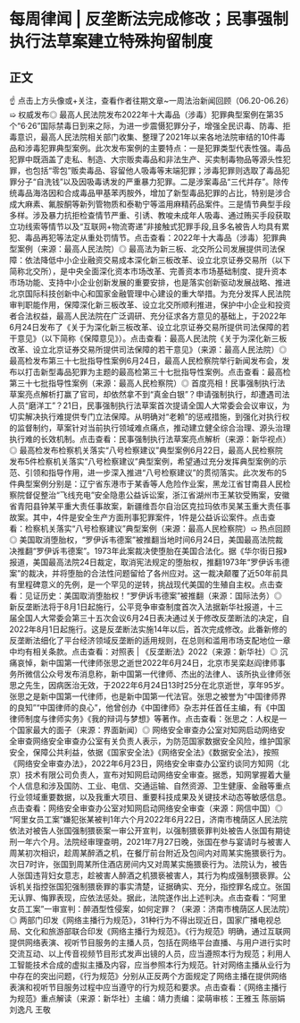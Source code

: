 # 每周律闻 | 反垄断法完成修改；民事强制执行法草案建立特殊拘留制度
## 正文
☝ 点击上方头像或+关注，查看作者往期文章~一周法治新闻回顾（06.20-06.26）➯ 权威发布◎ 最高人民法院发布2022年十大毒品（涉毒）犯罪典型案例在第35个“6·26”国际禁毒日到来之际，为进一步震慑犯罪分子，增强全民识毒、防毒、拒毒意识，最高人民法院相关部门收集、整理了2021年以来各地法院审结的10件毒品和涉毒犯罪典型案例。此次发布案例的主要特点：一是犯罪类型代表性强。毒品犯罪中既涵盖了走私、制造、大宗贩卖毒品和非法生产、买卖制毒物品等源头性犯罪，也包括“零包”贩卖毒品、容留他人吸毒等末端犯罪；涉毒犯罪则选取了毒品犯罪分子“自洗钱”以及因吸毒诱发的严重暴力犯罪。二是涉案毒品“三代并存”。除传统毒品海洛因和合成毒品甲基苯丙胺外，增加了新型毒品犯罪的占比，特别是涉合成大麻素、氟胺酮等新列管物质和泰勒宁等滥用麻精药品案件。三是情节典型手段多样。涉及暴力抗拒检查情节严重、引诱、教唆未成年人吸毒、通过贿买手段获取立功线索等情节以及“互联网+物流寄递”非接触式犯罪手段,且多名被告人均具有累犯、毒品再犯等法定从重处罚情节。点击查看：2022年十大毒品（涉毒）犯罪典型案例（来源：最高人民法院）◎ 最高法为新三板、北交所公司发展提供司法保障：依法降低中小企业融资交易成本深化新三板改革、设立北京证券交易所（以下简称北交所），是中央全面深化资本市场改革、完善资本市场基础制度、提升资本市场功能、支持中小企业创新发展的重要安排，也是落实创新驱动发展战略、推进北京国际科技创新中心和国家金融管理中心建设的重大举措。为充分发挥人民法院审判职能作用，保障深化新三板改革、设立北交所顺利推进，保护中小企业和投资者合法权益，最高人民法院在广泛调研、充分征求各方意见的基础上，于2022年6月24日发布了《关于为深化新三板改革、设立北京证券交易所提供司法保障的若干意见》（以下简称《保障意见》）。点击查看：最高人民法院《关于为深化新三板改革、设立北京证券交易所提供司法保障的若干意见》（来源：最高人民法院）◎ 最高检发布第三十七批指导性案例6月24日，最高人民检察院举行新闻发布会，发布以打击新型毒品犯罪为主题的最高检第三十七批指导性案例。点击查看：最高检第三十七批指导性案例（来源：最高人民检察院）◎ 首度亮相！民事强制执行法草案亮点解析打赢了官司，却依然拿不到“真金白银”？申请强制执行，却遭遇司法人员“磨洋工”？21日，民事强制执行法草案首次提请全国人大常委会会议审议，为切实解决执行难提供专门立法保障。从明确对“老赖”的惩戒措施，到强化对执行权的监督制约，草案针对当前执行领域难点痛点，推动建立健全综合治理、源头治理执行难的长效机制。点击查看：民事强制执行法草案亮点解析（来源：新华视点）◎ 最高检发布检察机关落实“八号检察建议”典型案例6月22日，最高人民检察院发布5件检察机关落实“八号检察建议”典型案例，希望通过充分发挥典型案例的示范、引领和指导作用，进一步深入推进“八号检察建议”的贯彻落实。此次发布的5件典型案例分别是：辽宁省东港市于某香等人危险作业案，黑龙江省甘南县人民检察院督促整治“飞线充电”安全隐患公益诉讼案，浙江省湖州市王某钦受贿案，安徽省青阳县钟某平重大责任事故案，新疆维吾尔自治区克拉玛依市吴某玉重大责任事故案。其中，4件是安全生产方面刑事犯罪案件，1件是公益诉讼案件。点击查看：检察机关落实“八号检察建议”典型案例（来源：最高人民检察院）➯ 热点回顾◎ 美国取消堕胎权，“罗伊诉韦德案”被推翻当地时间6月24日，美国最高法院裁决推翻“罗伊诉韦德案”。1973年此案裁决使堕胎在美国合法化。据《华尔街日报》报道，美国最高法院24日裁定，取消宪法规定的堕胎权，推翻1973年“罗伊诉韦德案”的裁决，并将堕胎的合法性问题留给了各州应对。这一裁决颠覆了近50年前具有里程碑意义的先例，是一个罕见的逆转，挑战现代美国的生殖自主权。点击查看：见证历史：美国取消堕胎权！“罗伊诉韦德案”被推翻（来源：国际法务）◎ 新反垄断法将于8月1日起施行，公平竞争审查制度首次入法据新华社报道，十三届全国人大常委会第三十五次会议6月24日表决通过关于修改反垄断法的决定，自2022年8月1日起施行。这是反垄断法实施14年以后，首次完成修改。此番新修的反垄断法细化了平台经济领域反垄断的适用规则，在总则和滥用市场支配地位一章中均有相关条款。点击查看：对照表 | 《反垄断法》2022（来源：新华社）◎ 沉痛哀悼，新中国第一代律师张思之逝世2022年6月24日，北京市吴栾赵阎律师事务所微信公众号发布消息称，新中国第一代律师、杰出的法律人、该所执业律师张思之先生，因病医治无效，于2022年6月24日13时25分在北京逝世，享年95岁。张思之是新中国第一代律师，也是新中国第一代法官。张思之被誉为“中国律师界的良知”“中国律师的良心”，他曾创办《中国律师》杂志并任首任主编，有《中国律师制度与律师实务》《我的辩词与梦想》等著作。点击查看：张思之：人权是一个国家最大的面子（来源：界面新闻）◎ 网络安全审查办公室对知网启动网络安全审查网络安全审查办公室有关负责人表示，为防范国家数据安全风险，维护国家安全，保障公共利益，依据《国家安全法》《网络安全法》《数据安全法》，按照《网络安全审查办法》，2022年6月23日，网络安全审查办公室约谈同方知网（北京）技术有限公司负责人，宣布对知网启动网络安全审查。据悉，知网掌握着大量个人信息和涉及国防、工业、电信、交通运输、自然资源、卫生健康、金融等重点行业领域重要数据，以及我重大项目、重要科技成果及关键技术动态等敏感信息。点击查看：网络安全审查办公室对知网启动网络安全审查（来源：网信中国）◎ “阿里女员工案”嫌犯张某被判1年六个月2022年6月22日，济南市槐荫区人民法院依法对被告人张国强制猥亵案一审公开宣判，以强制猥亵罪判处被告人张国有期徒刑一年六个月。法院经审理查明，2021年7月27日晚，张国在参与宴请时与被害人周某初次相识，趁周某醉酒之机，在餐厅前台附近及包间内对周某实施猥亵行为。次日7时许，张国到周某所住酒店房间内又对周某实施猥亵行为。法院认为，被告人张国违背妇女意志，趁被害人醉酒之机猥亵被害人，其行为构成强制猥亵罪。公诉机关指控张国犯强制猥亵罪的事实清楚，证据确实、充分，指控罪名成立。张国无认罪、悔罪表现，应依法惩处。据此，法院遂作出上述判决。点击查看：“阿里女员工案”一审宣判：醉酒型性侵案，如何定罪？（来源：济南市槐荫区人民法院）◎ 两部门印发《网络主播行为规范》，31种行为不得出现近日，国家广播电视总局、文化和旅游部联合印发《网络主播行为规范》。《行为规范》明确，通过互联网提供网络表演、视听节目服务的主播人员，包括在网络平台直播、与用户进行实时交流互动、以上传音视频节目形式发声出镜的人员，应当遵照本行为规范；利用人工智能技术合成的虚拟主播及内容，应当参照本行为规范。针对网络主播从业行为中存在的突出问题，《行为规范》分别从正反两个方面规定了网络主播在提供网络表演和视听节目服务过程中应当遵守的行为规范和要求。点击查看：《网络主播行为规范》重点解读（来源：新华社）主编：靖力责编：梁萌审核：王雅玉 陈丽娟 刘逸凡 王敬